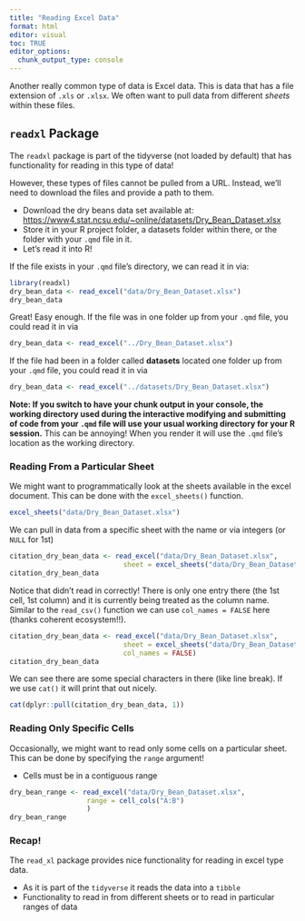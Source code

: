 ```yaml
---
title: "Reading Excel Data"
format: html
editor: visual
toc: TRUE
editor_options: 
  chunk_output_type: console
---
```


Another really common type of data is Excel data. This is data that has a file extension of `.xls` or `.xlsx`. We often want to pull data from different *sheets* within these files.

## `readxl` Package

The `readxl` package is part of the tidyverse (not loaded by default) that has functionality for reading in this type of data!

However, these types of files cannot be pulled from a URL. Instead, we'll need to download the files and provide a path to them.

-   Download the dry beans data set available at: <https://www4.stat.ncsu.edu/~online/datasets/Dry_Bean_Dataset.xlsx>
-   Store it in your R project folder, a datasets folder within there, or the folder with your `.qmd` file in it.
-   Let's read it into R!

If the file exists in your `.qmd` file's directory, we can read it in via:

```r
library(readxl)
dry_bean_data <- read_excel("data/Dry_Bean_Dataset.xlsx")
dry_bean_data
```

Great! Easy enough. If the file was in one folder up from your `.qmd` file, you could read it in via

```r
dry_bean_data <- read_excel("../Dry_Bean_Dataset.xlsx")
```

If the file had been in a folder called **datasets** located one folder up from your `.qmd` file, you could read it in via

```r
dry_bean_data <- read_excel("../datasets/Dry_Bean_Dataset.xlsx")
```

**Note: If you switch to have your chunk output in your console, the working directory used during the interactive modifying and submitting of code from your `.qmd` file will use your usual working directory for your R session.** This can be annoying! When you render it will use the `.qmd` file's location as the working directory.

### Reading From a Particular Sheet

We might want to programmatically look at the sheets available in the excel document. This can be done with the `excel_sheets()` function.

```r
excel_sheets("data/Dry_Bean_Dataset.xlsx")
```

We can pull in data from a specific sheet with the name or via integers (or `NULL` for 1st)

```r
citation_dry_bean_data <- read_excel("data/Dry_Bean_Dataset.xlsx", 
                            sheet = excel_sheets("data/Dry_Bean_Dataset.xlsx")[2])
citation_dry_bean_data
```

Notice that didn't read in correctly! There is only one entry there (the 1st cell, 1st column) and it is currently being treated as the column name. Similar to the `read_csv()` function we can use `col_names = FALSE` here (thanks coherent ecosystem!!).

```r
citation_dry_bean_data <- read_excel("data/Dry_Bean_Dataset.xlsx", 
                            sheet = excel_sheets("data/Dry_Bean_Dataset.xlsx")[2],
                            col_names = FALSE)
citation_dry_bean_data
```

We can see there are some special characters in there (like line break). If we use `cat()` it will print that out nicely.

```r
cat(dplyr::pull(citation_dry_bean_data, 1))
```

### Reading Only Specific Cells

Occasionally, we might want to read only some cells on a particular sheet. This can be done by specifying the `range` argument!

-   Cells must be in a contiguous range

```r
dry_bean_range <- read_excel("data/Dry_Bean_Dataset.xlsx", 
                   range = cell_cols("A:B")
                   )
dry_bean_range
```

### Recap!

The `read_xl` package provides nice functionality for reading in excel type data.

-   As it is part of the `tidyverse` it reads the data into a `tibble`
-   Functionality to read in from different sheets or to read in particular ranges of data
